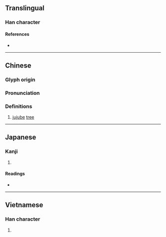 {{character info/new}}
==Translingual==

===Han character===
{{Han char|rn=75|rad=木|as=08|sn=12|four=48932|canj=DOIP|ids=⿰木念}}

====References====
* {{Han ref|kx=0534.140|dkj=14977|dj=0922.100|hdz=21235.080|uh=68EF|ud=26863|bh=D9C2|bd=55746}}

----

==Chinese==
{{zh-forms}}

===Glyph origin===
{{Han etym}}

===Pronunciation===
{{zh-pron
|m=rěn
|c=nim1,nim6
|mc=y
|oc=y
|ma=
|cat=n
}}

===Definitions===
{{zh-hanzi}}

# [[jujube]] [[tree]]

----

==Japanese==

===Kanji===
{{ja-kanji|grade=|rs=木08}}

# {{defn|lang=ja|sort=木08}}

====Readings====
* {{ja-readings|on=[[じん]] (jin), [[でん]] (den), [[しん]] (shin)|kun=}}

----

==Vietnamese==

===Han character===
{{vi-readings|rs=木08|hanviet=nạm}}

# {{defn|lang=vi|sort=木08}}